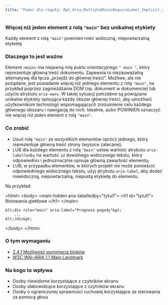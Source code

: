 ```yaml
---
title: "Pomoc dla reguły: Rpt_Aria_MultipleMainsRequireLabel_Implicit_2"
---
```


<div className="toolHelp">
<Row>
<Column colLg={16} colMd={8} colSm={4} className="toolHead">

### Więcej niż jeden element z rolą `"main"`  bez unikalnej etykiety

<div id="locLevel"></div>

Każdy element z rolą `"main"` powinien mieć widoczną, niepowtarzalną etykietę

</Column>
</Row>
<Row>
<Column colLg={11} colMd={5} colSm={4} className="toolMain">

### Dlaczego to jest ważne

Element `<main>` ma niejawną rolę puktu orientacyjnego `" main "`, który reprezentuje główną treść dokumentu. Zapewnia to niezauważalną alternatywę dla łącza „przejdź do głównej treści”. Możliwe, ale nie pożądane, jest posiadanie więcej niż jednego elementu z rolą `"main"`, na przykład poprzez zagnieżdżanie DOM (np. dokument w dokumencie) lub użycie atrybutu `aria-owns`. W takiej sytuacji potrzebne są powiązane unikalne etykiety opisująca każdy obszar głównej treści, aby umożliwić użytkownikom technologii wspomagających zrozumienie celu każdego głównego obszaru i nawigację do nich. Idealnie, autor POWINIEN oznaczyć nie więcej niż jeden element z rolą `"main"`.


<div id="locSnippet"></div>

### Co zrobić

* Usuń rolę `"main"` ze wszystkich elementów oprócz jednego, który reprezentuje główną treść strony (wysoce zalecane);
* LUB dla każdego elementu z rolą `"main"` ustaw wartość atrybutu `aria-labelledby` na wartość `id` dowolnego widocznego tekstu, który odpowiednio i jednoznacznie opisuje główną zawartość elementu;
* LUB, w przypadku elementów, w których projekt nie może pomieścić odpowiedniego widocznego tekstu, użyj atrybutu `aria-label`, aby dodać niewidoczną, niepowtarzalną, niepustą etykietę do elementu.

Na przykład:

<CodeSnippet type="multi" light={true}>&lt;html&gt;
&lt;body&gt;
    &lt;main hidden aria-labelledby="tytul1"&gt;
        &lt;h1 id="tytul1"&gt; Notowania giełdowe &lt;/h1&gt;
	&lt;/main&gt;
    
    &lt;div role="main" aria-label="Prognoza pogody"&gt;
        ...
    &lt;/div&gt;
&lt;/body&gt;
&lt;/html&gt;</CodeSnippet>

</Column>
<Column colLg={5} colMd={3} colSm={4} className="toolLeft">

### O tym wymaganiu

* [2.4.1 Możliwość pominięcia bloków](https://wcag.lepszyweb.pl/#bypass-blocks)
* [W3C WAI-ARIA 1.1 Main Landmark](https://www.w3.org/TR/wai-aria-practices/examples/landmarks/main.html)

### Na kogo to wpływa

* Osoby niewidome korzystające z czytników ekranu
* Osoby słabowidzące korzystające z czytników ekranu
* Osoby o ograniczonej sprawności ruchowej korzystające ze sterowania za pomocą głosu

</Column>
</Row>
</div>

